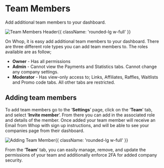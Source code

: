 

<HeroPattern />

<div className='lead'>

# Team Members

Add additional team members to your dashboard.

![Team Members Header](https://i.imgur.com/9fq2daC.png){{ className: 'rounded-lg w-full' }}

On Whop, it is easy add additional team members to your dashboard. There are three different role types you can add team members to. The roles available are as follow;

- **Owner** - Has all permissions
- **Admin** - Cannot view the Payments and Statistics tabs. Cannot change any company settings.
- **Moderator** - Has view-only access to; Links, Affiliates, Raffles, Waitlists and Promo code tabs. All other tabs are restricted.

## Adding team members

To add team members go to the ‘**Settings**’ page, click on the ‘**Team**’ tab, and select ‘**Invite member**’. From there you can add in the associated role and details of the member. Once added your team member will receive an Email from Whop with sign up instructions, and will be able to see your companies page from their dashboard.

![Adding Team Member](https://i.imgur.com/YxC9amK.gif){{ className: 'rounded-lg w-full' }}

From the ‘**Team**’ tab, you can easily manage, remove, and update the permissions of your team and additionally enforce 2FA for added company security. 

</div>